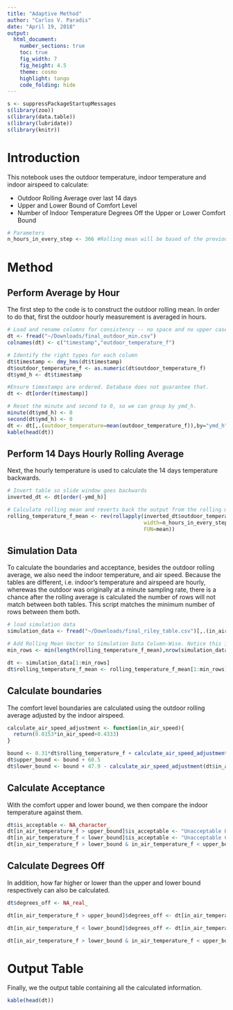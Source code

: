 ```yaml
---
title: "Adaptive Method"
author: "Carlos V. Paradis"
date: "April 19, 2018"
output: 
  html_document:
    number_sections: true
    toc: true
    fig_width: 7
    fig_height: 4.5
    theme: cosmo
    highlight: tango
    code_folding: hide
---
```



```r
s <- suppressPackageStartupMessages
s(library(zoo))
s(library(data.table))
s(library(lubridate))
s(library(knitr))
```

# Introduction

This notebook uses the outdoor temperature, indoor temperature and indoor airspeed to calculate:

 * Outdoor Rolling Average over last 14 days
 * Upper and Lower Bound of Comfort Level 
 * Number of Indoor Temperature Degrees Off the Upper or Lower Comfort Bound 

```r
# Parameters
n_hours_in_every_step <- 366 #Rolling mean will be based of the previous 14 days measurements
```

# Method

## Perform Average by Hour

The first step to the code is to construct the outdoor rolling mean. In order to do that, first the outdoor hourly measurement is averaged in hours.

```r
# Load and rename columns for consistency -- no space and no upper case column names
dt <- fread("~/Downloads/final_outdoor_min.csv")
colnames(dt) <- c("timestamp","outdoor_temperature_f")

# Identify the right types for each column
dt$timestamp <- dmy_hms(dt$timestamp)
dt$outdoor_temperature_f <- as.numeric(dt$outdoor_temperature_f)
dt$ymd_h <- dt$timestamp

#Ensure timestamps are ordered. Database does not guarantee that.
dt <- dt[order(timestamp)]

# Reset the minute and second to 0, so we can group by ymd_h. 
minute(dt$ymd_h) <- 0
second(dt$ymd_h) <- 0
dt <- dt[,.(outdoor_temperature=mean(outdoor_temperature_f)),by="ymd_h"]
kable(head(dt))
```


## Perform 14 Days Hourly Rolling Average

Next, the hourly temperature is used to calculate the 14 days temperature backwards. 

```r
# Invert table so slide window goes backwards
inverted_dt <- dt[order(-ymd_h)]

# Calculate rolling mean and reverts back the output from the rolling mean. 
rolling_temperature_f_mean <- rev(rollapply(inverted_dt$outdoor_temperature,
                                            width=n_hours_in_every_step,
                                            FUN=mean))
```

## Simulation Data 

To calculate the boundaries and acceptance, besides the outdoor rolling average, we also need the indoor temperature, and air speed. Because the tables are different, i.e. indoor's temperature and airspeed are hourly, wherewas the outdoor was originally at a minute sampling rate, there is a chance after the rolling average is calculated the number of rows will not match between both tables. This script matches the minimum number of rows between them both.

```r
# load simulation data
simulation_data <- fread("~/Downloads/final_riley_table.csv")[,.(in_air_temperature_f,in_air_speed_fpm)]

# Add Rolling Mean Vector to Simulation Data Column-Wise. Notice this is NOT an inner join.
min_rows <- min(length(rolling_temperature_f_mean),nrow(simulation_data))

dt <- simulation_data[1:min_rows]
dt$rolling_temperature_f_mean <- rolling_temperature_f_mean[1:min_rows]
```

## Calculate boundaries

The comfort level boundaries are calculated using the outdoor rolling average adjusted by the indoor airspeed. 

```r
calculate_air_speed_adjustment <- function(in_air_speed){
  return(0.0153*in_air_speed+0.4333)
}

bound <- 0.31*dt$rolling_temperature_f + calculate_air_speed_adjustment(dt$in_air_speed_fpm)
dt$upper_bound <- bound + 60.5
dt$lower_bound <- bound + 47.9 - calculate_air_speed_adjustment(dt$in_air_speed_fpm) # Adjustment was agreed to not be performed on lower bound.
```

## Calculate Acceptance

With the comfort upper and lower bound, we then compare the indoor temperature against them.

```r
dt$is_acceptable <- NA_character_
dt[in_air_temperature_f > upper_bound]$is_acceptable <- "Unacceptable Hot"
dt[in_air_temperature_f < lower_bound]$is_acceptable <- "Unacceptable Cold"
dt[in_air_temperature_f > lower_bound & in_air_temperature_f < upper_bound]$is_acceptable <- "Acceptable"
```

## Calculate Degrees Off

In addition, how far higher or lower than the upper and lower bound respectively can also be calculated.

```r
dt$degrees_off <- NA_real_

dt[in_air_temperature_f > upper_bound]$degrees_off <- dt[in_air_temperature_f > upper_bound]$in_air_temperature_f - dt[in_air_temperature_f > upper_bound]$upper_bound

dt[in_air_temperature_f < lower_bound]$degrees_off <- dt[in_air_temperature_f < lower_bound]$in_air_temperature_f - dt[in_air_temperature_f < lower_bound]$lower_bound

dt[in_air_temperature_f > lower_bound & in_air_temperature_f < upper_bound]$degrees_off <- 0
```

# Output Table

Finally, we the output table containing all the calculated information.

```r
kable(head(dt))
```

